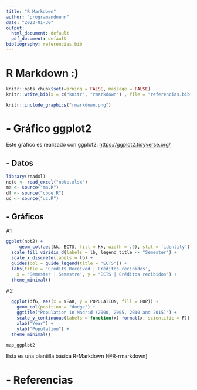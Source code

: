 ```yaml
---
title: "R Markdown"
author: "programandoenr"
date: "2023-01-30"
output:
  html_document: default
  pdf_document: default
bibliography: referencias.bib
---
```


# R Markdown :) 

```r
knitr::opts_chunk$set(warning = FALSE, message = FALSE) 
knitr::write_bib(x = c("knitr", "rmarkdown") , file = "referencias.bib")
```

```r
knitr::include_graphics("rmarkdown.png")
```

# - Gráfico ggplot2 

Este gráfico es realizado con ggplot2: <https://ggplot2.tidyverse.org/> 

## - Datos 

```r
library(readxl)
note <- read_excel("note.xlsx")
ma <- source("ma.R") 
df <- source("code.R")
uc <- source("uc.R")
```

## - Gráficos 

A1

```r
ggplot(not2) + 
     geom_col(aes(kk, ECTS, fill = kk, width = .9), stat = 'identity') + 
  scale_fill_viridis_d(labels = lb, legend_title <- "Semester") +
  scale_x_discrete(labels = lb) +
  guides(col = guide_legend(title = "ECTS")) +
  labs(title = 'Credits Received | Créditos recibidos',
    x = 'Semester | Semestre', y = "ECTS | Créditos recibidos") +
  theme_minimal()
```
A2

```r
  ggplot(df6, aes(x = YEAR, y = POPULATION, fill = POP)) +
    geom_col(position = "dodge") +
    ggtitle("Population in Madrid (2000, 2005, 2010 and 2015)") + 
    scale_y_continuous(labels = function(x) format(x, scientific = F)) +
    xlab("Year") +
    ylab("Population") +
  theme_minimal()
```




```r
map_ggplot2
```


Esta es una plantilla básica R-Markdown [@R-rmarkdown]

# - Referencias 
